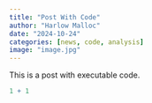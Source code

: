 ```yaml
---
title: "Post With Code"
author: "Harlow Malloc"
date: "2024-10-24"
categories: [news, code, analysis]
image: "image.jpg"
---
```


This is a post with executable code.

```r
1 + 1
```
